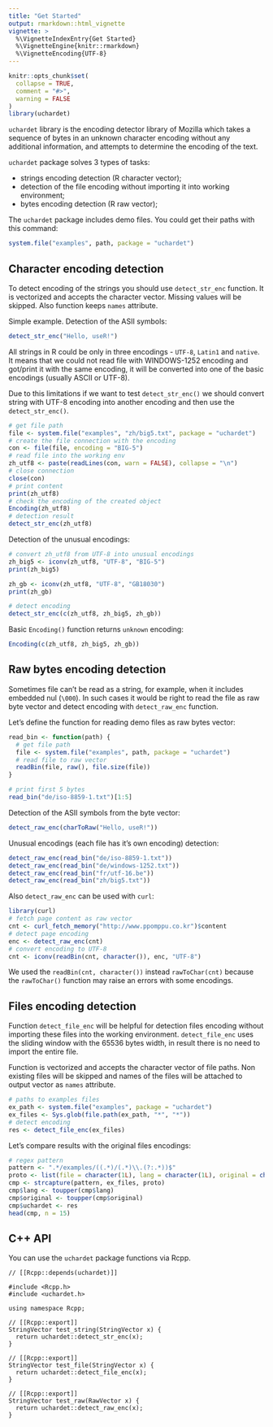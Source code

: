 ```yaml
---
title: "Get Started"
output: rmarkdown::html_vignette
vignette: >
  %\VignetteIndexEntry{Get Started}
  %\VignetteEngine{knitr::rmarkdown}
  %\VignetteEncoding{UTF-8}
---
```


```r
knitr::opts_chunk$set(
  collapse = TRUE,
  comment = "#>",
  warning = FALSE
)
library(uchardet)
```

`uchardet` library is the encoding detector library of Mozilla which takes a sequence of bytes in an unknown character encoding without any additional information, and attempts to determine the encoding of the text.

`uchardet` package solves 3 types of tasks:

- strings encoding detection (R character vector);
- detection of the file encoding without importing it into working environment;
- bytes encoding detection (R raw vector);

The `uchardet` package includes demo files. You could get their paths with this command: 

```r
system.file("examples", path, package = "uchardet")
```

## Character encoding detection

To detect encoding of the strings you should use `detect_str_enc` function. It is vectorized and accepts the character vector. Missing values will be skipped. Also function keeps `names` attribute.

Simple example. Detection of the ASII symbols:

```r
detect_str_enc("Hello, useR!")
```

All strings in R could be only in three encodings - `UTF-8`, `Latin1` and `native`. It means that we could not read file with WINDOWS-1252 encoding and got/print it with the same encoding, it will be converted into one of the basic encodings (usually ASCII or UTF-8).

Due to this limitations if we want to test `detect_str_enc()` we should convert string with UTF-8 encoding into another encoding and then use the `detect_str_enc()`.

```r
# get file path
file <- system.file("examples", "zh/big5.txt", package = "uchardet")
# create the file connection with the encoding
con <- file(file, encoding = "BIG-5")
# read file into the working env
zh_utf8 <- paste(readLines(con, warn = FALSE), collapse = "\n")
# close connection
close(con)
# print content
print(zh_utf8)
# check the encoding of the created object
Encoding(zh_utf8)
# detection result
detect_str_enc(zh_utf8)
```

Detection of the unusual encodings:

```r
# convert zh_utf8 from UTF-8 into unusual encodings
zh_big5 <- iconv(zh_utf8, "UTF-8", "BIG-5")
print(zh_big5)

zh_gb <- iconv(zh_utf8, "UTF-8", "GB18030")
print(zh_gb)

# detect encoding
detect_str_enc(c(zh_utf8, zh_big5, zh_gb))
```

Basic `Encoding()` function returns `unknown` encoding:

```r
Encoding(c(zh_utf8, zh_big5, zh_gb))
```

## Raw bytes encoding detection

Sometimes file can't be read as a string, for example, when it includes embedded nul (`\000`). In such cases it would be right to read the file as raw byte vector and detect encoding with `detect_raw_enc` function.

Let's define the function for reading demo files as raw bytes vector:

```r
read_bin <- function(path) {
  # get file path
  file <- system.file("examples", path, package = "uchardet")
  # read file to raw vector
  readBin(file, raw(), file.size(file))
}

# print first 5 bytes
read_bin("de/iso-8859-1.txt")[1:5]
```

Detection of the ASII symbols from the byte vector:

```r
detect_raw_enc(charToRaw("Hello, useR!"))
```

Unusual encodings (each file has it's own encoding) detection:

```r
detect_raw_enc(read_bin("de/iso-8859-1.txt"))
detect_raw_enc(read_bin("de/windows-1252.txt"))
detect_raw_enc(read_bin("fr/utf-16.be"))
detect_raw_enc(read_bin("zh/big5.txt"))
```

Also `detect_raw_enc` can be used with `curl`:

```r
library(curl)
# fetch page content as raw vector
cnt <- curl_fetch_memory("http://www.ppomppu.co.kr")$content
# detect page encoding
enc <- detect_raw_enc(cnt)
# convert encoding to UTF-8
cnt <- iconv(readBin(cnt, character()), enc, "UTF-8")
```

We used the `readBin(cnt, character())` instead `rawToChar(cnt)` because the `rawToChar()` function may raise an errors with some encodings.

## Files encoding detection

Function `detect_file_enc` will be helpful for detection files encoding without importing these files into the working environment. `detect_file_enc` uses the sliding window with the 65536 bytes width, in result there is no need to import the entire file.

Function is vectorized and accepts the character vector of file paths. Non existing files will be skipped and names of the files will be attached to output vector as `names` attribute.

```r
# paths to examples files
ex_path <- system.file("examples", package = "uchardet")
ex_files <- Sys.glob(file.path(ex_path, "*", "*"))
# detect encoding
res <- detect_file_enc(ex_files)
```

Let's compare results with the original files encodings:

```r
# regex pattern
pattern <- ".*/examples/((.*)/(.*)\\.(?:.*))$"
proto <- list(file = character(1L), lang = character(1L), original = character(1L))
cmp <- strcapture(pattern, ex_files, proto)
cmp$lang <- toupper(cmp$lang)
cmp$original <- toupper(cmp$original)
cmp$uchardet <- res
head(cmp, n = 15)
```

## C++ API

You can use the `uchardet` package functions via Rcpp.

```Rcpp
// [[Rcpp::depends(uchardet)]]

#include <Rcpp.h>
#include <uchardet.h>

using namespace Rcpp;

// [[Rcpp::export]]
StringVector test_string(StringVector x) {
  return uchardet::detect_str_enc(x);
}

// [[Rcpp::export]]
StringVector test_file(StringVector x) {
  return uchardet::detect_file_enc(x);
}

// [[Rcpp::export]]
StringVector test_raw(RawVector x) {
  return uchardet::detect_raw_enc(x);
}
```
